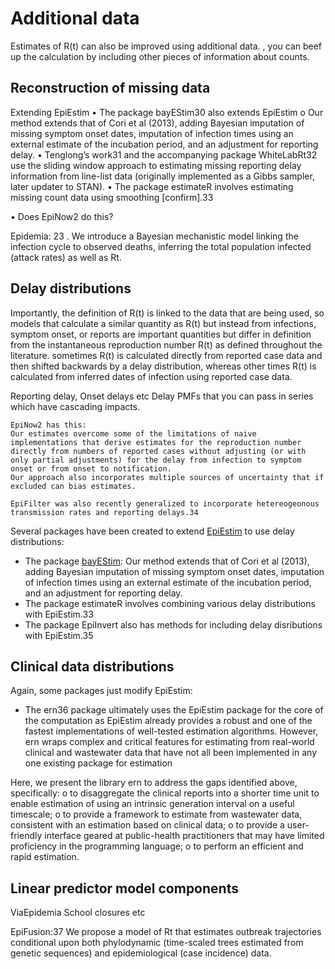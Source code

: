 # Additional data {#sec-introduction .unnumbered}

Estimates of R(t) can also be improved using additional data. , you can beef up the calculation by including other pieces of information about counts.

## Reconstruction of missing data

Extending EpiEstim
•	The package bayEStim30 also extends EpiEstim
o	Our method extends that of Cori et al (2013), adding Bayesian imputation of missing symptom onset dates, imputation of infection times using an external estimate of the incubation period, and an adjustment for reporting delay. 
•	Tenglong’s work31 and the accompanying package WhiteLabRt32 use the sliding window approach to estimating missing reporting delay information from line-list data (originally implemented as a Gibbs sampler, later updater to STAN).
•	The package estimateR involves estimating missing count data using smoothing [confirm].33

•	Does EpiNow2 do this?


Epidemia: 23
. We introduce a Bayesian mechanistic model linking the infection cycle to observed deaths, inferring the total population infected (attack rates) as well as Rt. 

## Delay distributions

Importantly, the definition of R(t) is linked to the data that are being used, so models that calculate a similar quantity as R(t) but instead from infections, symptom onset, or reports are important quantities but differ in definition from the instantaneous reproduction number R(t) as defined throughout the literature. 
sometimes R(t) is calculated directly from reported case data and then shifted backwards by a delay distribution, whereas other times R(t) is calculated from inferred dates of infection using reported case data.

Reporting delay, Onset delays etc
Delay PMFs that you can pass in series which have cascading impacts.

	EpiNow2 has this:
	Our estimates overcome some of the limitations of naive implementations that derive estimates for the reproduction number directly from numbers of reported cases without adjusting (or with only partial adjustments) for the delay from infection to symptom onset or from onset to notification. 
	Our approach also incorporates multiple sources of uncertainty that if excluded can bias estimates.

	EpiFilter was also recently generalized to incorporate hetereogeonous transmission rates and reporting delays.34

Several packages have been created to extend [EpiEstim](packages_EpiEstim.qmd) to use delay distributions:

- The package [bayEStim](packages_bayEStim.qmd): Our method extends that of Cori et al (2013), adding Bayesian imputation of missing symptom onset dates, imputation of infection times using an external estimate of the incubation period, and an adjustment for reporting delay. 
- The package estimateR involves combining various delay distributions with EpiEstim.33
- The package EpiInvert also has methods for including delay disributions with EpiEstim.35
	
## Clinical data distributions

Again, some packages just modify EpiEstim:

- The ern36 package ultimately uses the EpiEstim package for the core of the   computation as EpiEstim already provides a robust and one of the fastest implementations of well-tested   estimation algorithms. However, ern wraps complex and critical features for estimating   from real-world clinical and wastewater data that have not all been implemented in any one existing   package for   estimation

Here, we present the  library ern to address the gaps identified above, specifically:
o	to disaggregate the clinical reports into a shorter time unit to enable estimation of  using an intrinsic generation interval on a useful timescale;
o	to provide a framework to estimate  from wastewater data, consistent with an estimation based on clinical data;
o	to provide a user-friendly interface geared at public-health practitioners that may have limited proficiency in the  programming language;
o	to perform an efficient and rapid  estimation.

## Linear predictor model components

ViaEpidemia
School closures etc

EpiFusion:37 We propose a model of Rt that estimates outbreak trajectories conditional upon both phylodynamic (time-scaled trees estimated from genetic sequences) and epidemiological (case incidence) data. 


